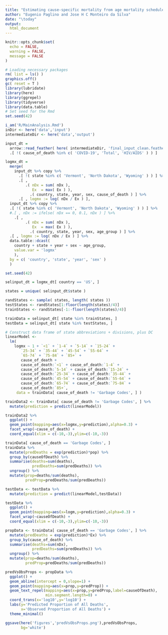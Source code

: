 ```yaml
---
title: "Estimating cause-specific mortality from age mortality schedules"
author: "Eugenio Paglino and Jose H C Monteiro da Silva"
date: "\today"
output:
  html_document
---
```


```r
knitr::opts_chunk$set(
  echo = FALSE,
  warning = FALSE,
  message = FALSE
)
```

```r
# Loading necessary packages
rm( list = ls() )
graphics.off()
gc( reset = T )
library(lubridate)
library(here)
library(ggrepel)
library(tidyverse)
library(data.table)
# Set seed for the Rmd
set.seed(42)
```

```r
i_am('R/MainAnalysis.Rmd')
inDir <- here('data','input')
intermediateDir <- here('data','output')
```

```r

input_dt = 
  arrow::read_feather( here( intermediateDir, 'final_input_clean.feather' ) ) %>%
  .[ !( cause_of_death %in% c( 'COVID-19', 'Total', 'HIV/AIDS' ) ) ]

```

```r
logmx_dt =
  merge(
    input_dt %>% copy %>%
      .[ !( state %in% c( 'Vermont', 'North Dakota', 'Wyoming' ) ) ] %>%
      .[ , 
         .( nDx = sum( nDx ),
            Ex  = max( Ex ) ),
           .( country, state, year, sex, cause_of_death ) ] %>%
      .[ , logmx := log( nDx / Ex ) ],
  input_dt %>% copy %>%
  .[ !( state %in% c( 'Vermont', 'North Dakota', 'Wyoming' ) ) ] %>%
  #.[ , nDx := ifelse( nDx == 0, 0.1, nDx ) ] %>%
    .[ , 
         .( nDx = sum( nDx ),
            Ex  = max( Ex ) ),
           .( country, state, year, sex, age_group ) ] %>%
  .[ , logmx := log( nDx / Ex ) ] %>%
  data.table::dcast(
    country + state + year + sex ~ age_group,
    value.var = 'logmx'
    ),
  by = c( 'country', 'state', 'year', 'sex' )
  )
```

```r
set.seed(42)

selinput_dt = logmx_dt[ country == 'US', ]

states = unique( selinput_dt$state )

randStates <- sample( states, length( states )) 
testStates <- randStates[1:floor(length(states)/4)]
trainStates <- randStates[-1:-floor(length(states)/4)]
```


```r
trainData = selinput_dt[ state %in% trainStates, ]
testData = selinput_dt[ state %in% testStates, ]
```

```r
# Construct data frame of state abbreviations + divisions, plus DC
linearModel <- 
  lm(
    logmx ~ 1 + `<1` + `1-4` + `5-14` + `15-24` +
       `25-34` + `35-44` + `45-54` + `55-64` + 
       `65-74` + `75-84` + `85+` +
       cause_of_death +
       cause_of_death:`<1` + cause_of_death:`1-4` + 
       cause_of_death:`5-14` + cause_of_death:`15-24` + 
       cause_of_death:`25-34` + cause_of_death:`35-44` + 
       cause_of_death:`45-54` + cause_of_death:`55-64` + 
       cause_of_death:`65-74` + cause_of_death:`75-84` + 
       cause_of_death:`85+`,
     data = trainData[ cause_of_death != 'Garbage Codes', ] )
```

```r
trainData2 <- trainData[ cause_of_death != 'Garbage Codes', ] %>%
  mutate(prediction = predict(linearModel))
```

```r
trainData2 %>%
  ggplot() +
  geom_point(mapping=aes(x=logmx,y=prediction),alpha=0.3) +
  facet_wrap(~cause_of_death) +
  coord_equal(xlim = c(-10,-3),ylim=c(-10,-3))
```

```r
trainData[ cause_of_death == 'Garbage Codes', ]
trainData %>%
  mutate(predDeaths = exp(prediction)*pop) %>%
  group_by(causeOfDeath) %>%
  summarise(deaths=sum(deaths),
            predDeaths=sum(predDeaths)) %>%
  ungroup() %>%
  mutate(prop=deaths/sum(deaths),
         predProp=predDeaths/sum(predDeaths))
```


```r
testData <- testData %>%
  mutate(prediction = predict(linearModel,testData))
```

```r
testData %>%
  ggplot() +
  geom_point(mapping=aes(x=logm,y=prediction),alpha=0.3) +
  facet_wrap(~causeOfDeath) +
  coord_equal(xlim = c(-10,-3),ylim=c(-10,-3))
```

```r
propData <- trainData[ cause_of_death == 'Garbage Codes', ] %>%
  mutate(predDeaths = exp(prediction)*Ex) %>%
  group_by(cause_of_death) %>%
  summarise(deaths=sum(nDx),
            predDeaths=sum(predDeaths)) %>%
  ungroup() %>%
  mutate(prop=deaths/sum(deaths),
         predProp=predDeaths/sum(predDeaths))
```

```r
predVsObsProps <- propData %>%
  ggplot() +
  geom_abline(intercept = 0,slope=1) +
  geom_point(mapping=aes(x=prop,y=predProp)) +
  geom_text_repel(mapping=aes(x=prop,y=predProp,label=causeOfDeath),
                  min.segment.length=0) +
  coord_trans(x='log10',y='log10') +
  labs(y='Predicted Proportion of All Deaths',
       x='Observed Proportion of All Deaths') +
  theme_minimal()
```

```r
ggsave(here('figures','predVsObsProps.png'),predVsObsProps,
       bg='white')
```

